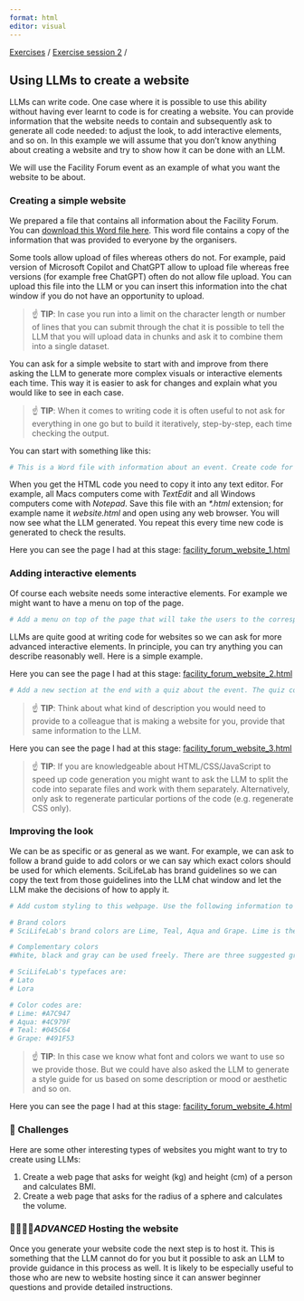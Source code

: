 ```yaml
---
format: html
editor: visual
---
```


[Exercises](index.html) / [Exercise session 2](exercise_session_2.html) /

## Using LLMs to create a website

LLMs can write code. One case where it is possible to use this ability without having ever learnt to code is for creating a website. You can provide information that the website needs to contain and subsequently ask to generate all code needed: to adjust the look, to add interactive elements, and so on. In this example we will assume that you don't know anything about creating a website and try to show how it can be done with an LLM.

We will use the Facility Forum event as an example of what you want the website to be about.

### Creating a simple website

We prepared a file that contains all information about the Facility Forum. You can [download this Word file here](https://blobserver.dc.scilifelab.se/blob/facility_forum_info.docx). This word file contains a copy of the information that was provided to everyone by the organisers.

Some tools allow upload of files whereas others do not. For example, paid version of Microsoft Copilot and ChatGPT allow to upload file whereas free versions (for example free ChatGPT) often do not allow file upload. You can upload this file into the LLM or you can insert this information into the chat window if you do not have an opportunity to upload.

> ☝️ **TIP**: In case you run into a limit on the character length or number of lines that you can submit through the chat it is possible to tell the LLM that you will upload data in chunks and ask it to combine them into a single dataset.

You can ask for a simple website to start with and improve from there asking the LLM to generate more complex visuals or interactive elements each time. This way it is easier to ask for changes and explain what you would like to see in each case.

> ☝️ **TIP**: When it comes to writing code it is often useful to not ask for everything in one go but to build it iteratively, step-by-step, each time checking the output.

You can start with something like this:

```R
# This is a Word file with information about an event. Create code for a single page website about this event. Include all information that is provided in the Word file on the website.
```

When you get the HTML code you need to copy it into any text editor. For example, all Macs computers come with *TextEdit* and all Windows computers come with *Notepad*. Save this file with an *\*.html* extension; for example name it *website.html* and open using any web browser. You will now see what the LLM generated. You repeat this every time new code is generated to check the results.

Here you can see the page I had at this stage: [facility_forum_website_1.html](https://blobserver.dc.scilifelab.se/blob/facility_forum_website_1.html)

### Adding interactive elements

Of course each website needs some interactive elements. For example we might want to have a menu on top of the page.

```R
# Add a menu on top of the page that will take the users to the corresponding sections of the page.
```

LLMs are quite good at writing code for websites so we can ask for more advanced interactive elements. In principle, you can try anything you can describe reasonably well. Here is a simple example.

Here you can see the page I had at this stage: [facility_forum_website_2.html](https://blobserver.dc.scilifelab.se/blob/facility_forum_website_2.html)

```R
# Add a new section at the end with a quiz about the event. The quiz contains three multiple choice questions about the event. When the visitor clicks on an answer they see feedback on whether their answer was correct.
```

> ☝️ **TIP**: Think about what kind of description you would need to provide to a colleague that is making a website for you, provide that same information to the LLM.

Here you can see the page I had at this stage: [facility_forum_website_3.html](https://blobserver.dc.scilifelab.se/blob/facility_forum_website_3.html)

> ☝️ **TIP**: If you are knowledgeable about HTML/CSS/JavaScript to speed up code generation you might want to ask the LLM to split the code into separate files and work with them separately. Alternatively, only ask to regenerate particular portions of the code (e.g. regenerate CSS only).

### Improving the look

We can be as specific or as general as we want. For example, we can ask to follow a brand guide to add colors or we can say which exact colors should be used for which elements. SciLifeLab has brand guidelines so we can copy the text from those guidelines into the LLM chat window and let the LLM make the decisions of how to apply it.

```R
# Add custom styling to this webpage. Use the following information to add colors and fonts:

# Brand colors
# SciLifeLab's brand colors are Lime, Teal, Aqua and Grape. Lime is the main color, and the other colors can be combined freely with it (however, Grape should be used modestly as a 'color pop' or on smaller details). The 100 % tints are the main shades to use, but there are also lighter tints in 25, 50 and 75 %. These tints are equivalent to opacity of 25, 50 and 75 % which can be used as well.

# Complementary colors
#White, black and gray can be used freely. There are three suggested gray shades but any shades of black 5-90 % can be used.

# SciLifeLab's typefaces are:
# Lato
# Lora

# Color codes are:
# Lime: #A7C947
# Aqua: #4C979F
# Teal: #045C64
# Grape: #491F53
```

> ☝️ **TIP**: In this case we know what font and colors we want to use so we provide those. But we could have also asked the LLM to generate a style guide for us based on some description or mood or aesthetic and so on.

Here you can see the page I had at this stage: [facility_forum_website_4.html](https://blobserver.dc.scilifelab.se/blob/facility_forum_website_4.html)

### 💪 Challenges

Here are some other interesting types of websites you might want to try to create using LLMs:

1.  Create a web page that asks for weight (kg) and height (cm) of a person and calculates BMI.
2.  Create a web page that asks for the radius of a sphere and calculates the volume.

### 🧙‍♂️🧙‍♀️*ADVANCED* Hosting the website

Once you generate your website code the next step is to host it. This is something that the LLM cannot do for you but it possible to ask an LLM to provide guidance in this process as well. It is likely to be especially useful to those who are new to website hosting since it can answer beginner questions and provide detailed instructions.

### 

